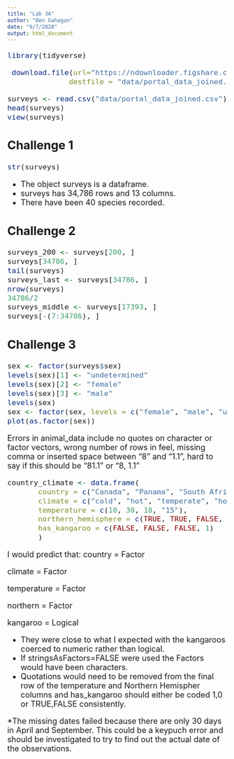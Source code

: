 ```yaml
---
title: "Lab 3A"
author: "Ben Gahagan"
date: "9/7/2020"
output: html_document
---
```

<font size="4">
```r
library(tidyverse)
```

```r
 download.file(url="https://ndownloader.figshare.com/files/2292169",
              destfile = "data/portal_data_joined.csv")
```

```r
surveys <- read.csv("data/portal_data_joined.csv")
head(surveys)
view(surveys)
```

## Challenge 1
```r
str(surveys)
```
- The object surveys is a dataframe.
- surveys has 34,786 rows and 13 columns.
- There have been 40 species recorded. 

## Challenge 2
```r
surveys_200 <- surveys[200, ]
surveys[34786, ]
tail(surveys)
surveys_last <- surveys[34786, ]
nrow(surveys)
34786/2
surveys_middle <- surveys[17393, ]
surveys[-(7:34786), ]
```

## Challenge 3
```r
sex <- factor(surveys$sex)
levels(sex)[1] <- "undetermined"
levels(sex)[2] <- "female"
levels(sex)[3] <- "male"
levels(sex)
sex <- factor(sex, levels = c("female", "male", "undetermined"))
plot(as.factor(sex))
```


Errors in animal_data include no quotes on character or factor vectors, wrong number of rows in feel, missing comma or inserted space between "8" and "1.1", hard to say if this should be "81.1" or "8, 1.1"

```r
country_climate <- data.frame(
       country = c("Canada", "Panama", "South Africa", "Australia"),
       climate = c("cold", "hot", "temperate", "hot/temperate"),
       temperature = c(10, 30, 18, "15"),
       northern_hemisphere = c(TRUE, TRUE, FALSE, "FALSE"),
       has_kangaroo = c(FALSE, FALSE, FALSE, 1)
       )
```
I would predict that:
country = Factor

climate = Factor

temperature = Factor

northern = Factor

kangaroo = Logical

- They were close to what I expected with the kangaroos coerced to numeric rather than logical.
- If stringsAsFactors=FALSE were used the Factors would have been characters.
- Quotations would need to be removed from the final row of the temperature and Northern Hemispher columns and has_kangaroo should either be coded 1,0 or TRUE,FALSE consistently.

*The missing dates failed because there are only 30 days in April and September. This could be a keypuch error and should be investigated to try to find out the actual date of the observations.



</font>
